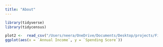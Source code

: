 ```yaml
---
title: "About"
---
```


```r
library(tidyverse)
library(tidycensus)
```


```r
plot2 <-  read_csv("/Users/neera/OneDrive/Documents/Desktop/projects/Final-Project-test/data/Mall_Customers.csv") |>
ggplot(aes(x = `Annual Income`, y = `Spending Score`))
```

